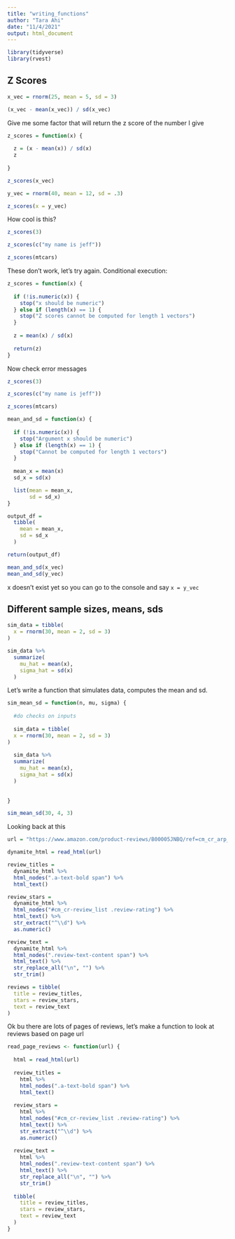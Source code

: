 ```yaml
---
title: "writing_functions"
author: "Tara Ahi"
date: "11/4/2021"
output: html_document
---
```


```r
library(tidyverse)
library(rvest)
```


## Z Scores

```r
x_vec = rnorm(25, mean = 5, sd = 3)

(x_vec - mean(x_vec)) / sd(x_vec)
```


Give me some factor that will return the z score of the number I give

```r
z_scores = function(x) {
  
  z = (x - mean(x)) / sd(x)
  z
  
}

z_scores(x_vec)

y_vec = rnorm(40, mean = 12, sd = .3)

z_scores(x = y_vec)
```


How cool is this?

```r
z_scores(3)

z_scores(c("my name is jeff"))

z_scores(mtcars)

```

These don't work, let's try again. Conditional execution:

```r
z_scores = function(x) {
  
  if (!is.numeric(x)) {
    stop("x should be numeric")
  } else if (length(x) == 1) {
    stop("Z scores cannot be computed for length 1 vectors")
  }
  
  z = mean(x) / sd(x)
  
  return(z)
}
```

Now check error messages

```r
z_scores(3)

z_scores(c("my name is jeff"))

z_scores(mtcars)

```



```r
mean_and_sd = function(x) {
  
  if (!is.numeric(x)) {
    stop("Argument x should be numeric")
  } else if (length(x) == 1) {
    stop("Cannot be computed for length 1 vectors")
  }
  
  mean_x = mean(x)
  sd_x = sd(x)

  list(mean = mean_x, 
       sd = sd_x)
}

output_df = 
  tibble(
    mean = mean_x,
    sd = sd_x
  )

return(output_df)

mean_and_sd(x_vec)
mean_and_sd(y_vec)
```

x doesn't exist yet so you can go to the console and say `x = y_vec`

## Different sample sizes, means, sds

```r
sim_data = tibble(
  x = rnorm(30, mean = 2, sd = 3)
)

sim_data %>% 
  summarize(
    mu_hat = mean(x),
    sigma_hat = sd(x)
  )
```


Let's write a function that simulates data, computes the mean and sd. 

```r
sim_mean_sd = function(n, mu, sigma) {
  
  #do checks on inputs
  
  sim_data = tibble(
  x = rnorm(30, mean = 2, sd = 3)
)
  
  sim_data %>% 
  summarize(
    mu_hat = mean(x),
    sigma_hat = sd(x)
  )
  
  
}

sim_mean_sd(30, 4, 3)
```



Looking back at this



```r
url = "https://www.amazon.com/product-reviews/B00005JNBQ/ref=cm_cr_arp_d_viewopt_rvwer?ie=UTF8&reviewerType=avp_only_reviews&sortBy=recent&pageNumber=1"

dynamite_html = read_html(url)

review_titles = 
  dynamite_html %>%
  html_nodes(".a-text-bold span") %>%
  html_text()

review_stars = 
  dynamite_html %>%
  html_nodes("#cm_cr-review_list .review-rating") %>%
  html_text() %>%
  str_extract("^\\d") %>%
  as.numeric()

review_text = 
  dynamite_html %>%
  html_nodes(".review-text-content span") %>%
  html_text() %>% 
  str_replace_all("\n", "") %>% 
  str_trim()

reviews = tibble(
  title = review_titles,
  stars = review_stars,
  text = review_text
)
```

Ok bu there are lots of pages of reviews, let's make a function to look at reviews based on page url

```r
read_page_reviews <- function(url) {
  
  html = read_html(url)
  
  review_titles = 
    html %>%
    html_nodes(".a-text-bold span") %>%
    html_text()
  
  review_stars = 
    html %>%
    html_nodes("#cm_cr-review_list .review-rating") %>%
    html_text() %>%
    str_extract("^\\d") %>%
    as.numeric()
  
  review_text = 
    html %>%
    html_nodes(".review-text-content span") %>%
    html_text() %>% 
    str_replace_all("\n", "") %>% 
    str_trim()
  
  tibble(
    title = review_titles,
    stars = review_stars,
    text = review_text
  )
}
```

